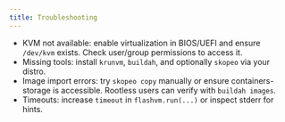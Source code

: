 ```yaml
---
title: Troubleshooting
---
```


- KVM not available: enable virtualization in BIOS/UEFI and ensure `/dev/kvm` exists. Check user/group permissions to access it.
- Missing tools: install `krunvm`, `buildah`, and optionally `skopeo` via your distro.
- Image import errors: try `skopeo copy` manually or ensure containers-storage is accessible. Rootless users can verify with `buildah images`.
- Timeouts: increase `timeout` in `flashvm.run(...)` or inspect stderr for hints.
